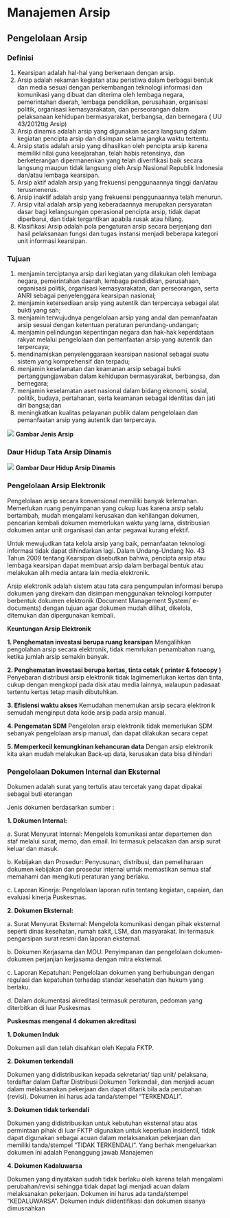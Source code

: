 # Manajemen Arsip
## Pengelolaan Arsip
### Definisi
1. Kearsipan adalah hal-hal yang berkenaan dengan arsip.
2. Arsip adalah rekaman kegiatan atau peristiwa dalam
berbagai bentuk dan media sesuai dengan perkembangan
teknologi informasi dan komunikasi yang dibuat dan diterima
oleh lembaga negara, pemerintahan daerah, lembaga
pendidikan, perusahaan, organisasi politik, organisasi
kemasyarakatan, dan perseorangan dalam pelaksanaan
kehidupan bermasyarakat, berbangsa, dan bernegara ( UU
43/2012ttg Arsip)
3. Arsip dinamis adalah arsip yang digunakan secara langsung
dalam kegiatan pencipta arsip dan disimpan selama jangka
waktu tertentu.
4. Arsip statis adalah arsip yang dihasilkan oleh pencipta arsip
karena memiliki nilai guna kesejarahan, telah habis
retensinya, dan berketerangan dipermanenkan yang telah
diverifikasi baik secara langsung maupun tidak langsung oleh
Arsip Nasional Republik Indonesia dan/atau lembaga
kearsipan.
5. Arsip aktif adalah arsip yang frekuensi penggunaannya tinggi
dan/atau terusmenerus.
6. Arsip inaktif adalah arsip yang frekuensi penggunaannya
telah menurun.
7. Arsip vital adalah arsip yang keberadaannya merupakan
persyaratan dasar bagi kelangsungan operasional pencipta
arsip, tidak dapat diperbarui, dan tidak tergantikan apabila
rusak atau hilang.
8. Klasifikasi Arsip adalah pola pengaturan arsip secara
berjenjang dari hasil pelaksanaan fungsi dan tugas instansi
menjadi beberapa kategori unit informasi kearsipan.
### Tujuan
1. menjamin terciptanya arsip dari kegiatan yang dilakukan
oleh lembaga negara, pemerintahan daerah, lembaga
pendidikan, perusahaan, organisasi politik, organisasi
kemasyarakatan, dan perseorangan, serta ANRI sebagai
penyelenggara kearsipan nasional;
2. menjamin ketersediaan arsip yang autentik dan terpercaya
sebagai alat bukti yang sah;
3. menjamin terwujudnya pengelolaan arsip yang andal dan
pemanfaatan arsip sesuai dengan ketentuan peraturan
perundang-undangan;
4. menjamin pelindungan kepentingan negara dan hak-hak
keperdataan rakyat melalui pengelolaan dan pemanfaatan
arsip yang autentik dan terpercaya;
5. mendinamiskan penyelenggaraan kearsipan nasional
sebagai suatu sistem yang komprehensif dan terpadu;
6. menjamin keselamatan dan keamanan arsip sebagai bukti
pertanggungjawaban dalam kehidupan bermasyarakat,
berbangsa, dan bernegara;
7. menjamin keselamatan aset nasional dalam bidang
ekonomi, sosial, politik, budaya, pertahanan, serta keamanan
sebagai identitas dan jati diri bangsa;dan
8. meningkatkan kualitas pelayanan publik dalam pengelolaan
dan pemanfaatan arsip yang autentik dan terpercaya.

![](/img/Arsip1.jpg)
**Gambar Jenis Arsip**

### Daur Hidup Tata Arsip Dinamis
![](/img/arsip2.jpg)
**Gambar Daur Hidup Arsip Dinamis**

### Pengelolaan Arsip Elektronik
Pengelolaan arsip secara konvensional memiliki
banyak kelemahan. Memerlukan ruang
penyimpanan yang cukup luas karena arsip selalu
bertambah, mudah mengalami kerusakan dan
kehilangan dokumen, pencarian kembali
dokumen memerlukan waktu yang lama,
distribusian dokumen antar unit organisasi dan
antar pegawai kurang efektif.

Untuk mewujudkan tata kelola arsip yang baik,
pemanfaatan teknologi informasi tidak dapat
dihindarkan lagi. Dalam Undang-Undang No. 43
Tahun 2009 tentang Kearsipan disebutkan bahwa,
pencipta arsip atau lembaga kearsipan dapat
membuat arsip dalam berbagai bentuk atau
melakukan alih media antara lain media elektronik.

Arsip elektronik adalah sistem atau tata cara
pengumpulan informasi berupa dokumen yang
direkam dan disimpan menggunakan teknologi
komputer berbentuk dokumen
elektronik (Document Management System/ e-
documents) dengan tujuan agar dokumen mudah
dilihat, dikelola, ditemukan dan dipergunakan
kembali.

**Keuntungan Arsip Elektronik**

**1. Penghematan investasi berupa ruang kearsipan**
Mengalihkan pengolahan arsip secara
elektronik, tidak memrlukan penambahan
ruang, ketika jumlah arsip semakin banyak.

**2. Penghematan investasi berupa kertas, tinta
cetak ( printer & fotocopy )**
Penyebaran distribusi arsip elektronik tidak
lagimemerlukan kertas dan tinta, cukup
dengan mengkopi pada disk atau media
lainnya, walaupun padasaat tertentu kertas
tetap masih dibutuhkan.

**3. Efisiensi waktu akses**
Kemudahan menemukan arsip secara
elektronik semudah menginput data kode
arsip pada arsip manual.

**4. Pengematan SDM**
Pengelolan arsip elektronik tidak memerlukan
SDM sebanyak pengelolaan arsip manual,
dan dapat dilakukan secara cepat

**5. Memperkecil kemungkinan kehancuran data**
Dengan arsip elektronik kita akan mudah
melakukan Back-up data, kerusakan data
bisa dihindari

### Pengelolaan Dokumen Internal dan Eksternal
Dokumen adalah surat yang tertulis atau tercetak yang dapat
dipakai sebagai buti eterangan

Jenis dokumen berdasarkan sumber :

**1. Dokumen Internal:**

a. Surat Menyurat Internal: Mengelola komunikasi antar
departemen dan staf melalui surat, memo, dan email.
Ini termasuk pelacakan dan arsip surat keluar dan
masuk.

b. Kebijakan dan Prosedur: Penyusunan, distribusi, dan
pemeliharaan dokumen kebijakan dan prosedur
internal untuk memastikan semua staf memahami dan
mengikuti peraturan yang berlaku.

c. Laporan Kinerja: Pengelolaan laporan rutin tentang
kegiatan, capaian, dan evaluasi kinerja Puskesmas.

**2. Dokumen Eksternal:**

a. Surat Menyurat Eksternal: Mengelola komunikasi
dengan pihak eksternal seperti dinas kesehatan, rumah
sakit, LSM, dan masyarakat. Ini termasuk pengarsipan
surat resmi dan laporan eksternal.

b. Dokumen Kerjasama dan MOU: Penyimpanan dan
pengelolaan dokumen-dokumen perjanjian kerjasama
dengan mitra eksternal.

c. Laporan Kepatuhan: Pengelolaan dokumen yang
berhubungan dengan regulasi dan kepatuhan
terhadap standar kesehatan dan hukum yang berlaku.

d. Dalam dokumentasi akreditasi termasuk peraturan,
pedoman yang diterbitkan di luar Puskesmas

**Puskesmas mengenal 4 dokumen akreditasi**

**1. Dokumen Induk**

Dokumen asli dan telah disahkan oleh Kepala
FKTP.

**2. Dokumen terkendali**

Dokumen yang didistribusikan kepada sekretariat/
tiap unit/ pelaksana, terdaftar dalam Daftar
Distribusi Dokumen Terkendali, dan menjadi acuan
dalam melaksanakan pekerjaan dan dapat
ditarik bila ada perubahan (revisi). Dokumen ini
harus ada tanda/stempel “TERKENDALI”.

**3. Dokumen tidak terkendali**

Dokumen yang didistribusikan untuk kebutuhan
eksternal atau atas permintaan pihak di luar FKTP
digunakan untuk keperluan insidentil, tidak dapat
digunakan sebagai acuan dalam melaksanakan
pekerjaan dan memiliki tanda/stempel “TIDAK
TERKENDALI”. Yang berhak mengeluarkan
dokumen ini adalah Penanggung jawab Manajemen

**4. Dokumen Kadaluwarsa**

Dokumen yang dinyatakan sudah tidak berlaku
oleh karena telah mengalami perubahan/revisi
sehingga tidak dapat lagi menjadi acuan dalam
melaksanakan pekerjaan. Dokumen ini harus ada
tanda/stempel “KEDALUWARSA”. Dokumen induk
diidentifikasi dan dokumen sisanya dimusnahkan
